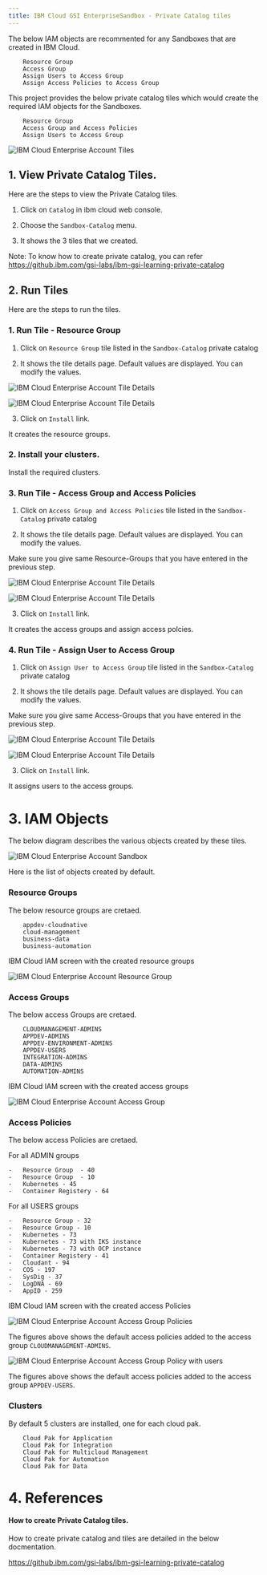 ```yaml
---
title: IBM Cloud GSI EnterpriseSandbox - Private Catalog tiles
---
```




The below IAM objects are recommented for any Sandboxes that are created in IBM Cloud.

```
    Resource Group
    Access Group
    Assign Users to Access Group
    Assign Access Policies to Access Group
```

This project provides the below private catalog tiles which would create the required IAM objects for the Sandboxes.

```
    Resource Group
    Access Group and Access Policies
    Assign Users to Access Group
```

![IBM Cloud Enterprise Account Tiles](images/00-tiles.png)

## 1. View Private Catalog Tiles. 

Here are the steps to view the Private Catalog tiles.

1. Click on `Catalog` in ibm cloud web console.

2. Choose the `Sandbox-Catalog` menu. 

3. It shows the 3 tiles that we created.

Note: To know how to create private catalog, you can refer https://github.ibm.com/gsi-labs/ibm-gsi-learning-private-catalog


## 2. Run Tiles

Here are the steps to run the tiles.

### 1. Run Tile - Resource Group

1. Click on `Resource Group` tile listed in the `Sandbox-Catalog` private catalog 

2. It shows the tile details page. Default values are displayed. You can modify the values. 

![IBM Cloud Enterprise Account Tile Details ](images/03-tiledetails-1.png)

![IBM Cloud Enterprise Account Tile Details ](images/03-tiledetails-2.png)


3. Click on `Install` link. 

It creates the resource groups.

### 2. Install your clusters.

Install the required clusters.

### 3. Run Tile - Access Group and Access Policies

1. Click on `Access Group and Access Policies` tile listed in the `Sandbox-Catalog` private catalog 

2. It shows the tile details page. Default values are displayed. You can modify the values. 

Make sure you give same Resource-Groups that you have entered in the previous step.

![IBM Cloud Enterprise Account Tile Details ](images/03-tiledetails-3.png)

![IBM Cloud Enterprise Account Tile Details ](images/03-tiledetails-4.png)

3. Click on `Install` link. 

It creates the access groups and assign access polcies.

### 4. Run Tile - Assign User to Access Group

1. Click on `Assign User to Access Group` tile listed in the `Sandbox-Catalog` private catalog 

2. It shows the tile details page. Default values are displayed. You can modify the values. 

Make sure you give same Access-Groups that you have entered in the previous step.

![IBM Cloud Enterprise Account Tile Details ](images/03-tiledetails-5.png)

![IBM Cloud Enterprise Account Tile Details ](images/03-tiledetails-6.png)

3. Click on `Install` link. 

It assigns users to the access groups.


# 3. IAM Objects

The below diagram describes the various objects created by these tiles.

![IBM Cloud Enterprise Account Sandbox ](images/01-sandbox-arch.png)


Here is the list of objects created by default.

### Resource Groups

The below resource groups are cretaed. 

```
    appdev-cloudnative
    cloud-management
    business-data
    business-automation
```

IBM Cloud IAM screen with the created resource groups

![IBM Cloud Enterprise Account Resource Group ](images/02-iam-resource-group.png)

### Access Groups

The below access Groups are cretaed. 

```
    CLOUDMANAGEMENT-ADMINS
    APPDEV-ADMINS
    APPDEV-ENVIRONMENT-ADMINS
    APPDEV-USERS
    INTEGRATION-ADMINS
    DATA-ADMINS
    AUTOMATION-ADMINS
```

IBM Cloud IAM screen with the created access groups

![IBM Cloud Enterprise Account Access Group ](images/02-iam-access-groups.png)

### Access Policies

The below access Policies are cretaed. 

For all ADMIN groups 

```
-   Resource Group  - 40
-   Resource Group  - 10
-   Kubernetes - 45
-   Container Registery - 64
```

For all USERS groups

```
-   Resource Group - 32
-   Resource Group - 10
-   Kubernetes - 73
-   Kubernetes - 73 with IKS instance
-   Kubernetes - 73 with OCP instance
-   Container Registery - 41
-   Cloudant - 94
-   COS - 197
-   SysDig - 37
-   LogDNA - 69
-   AppID - 259
```
IBM Cloud IAM screen with the created access Policies

![IBM Cloud Enterprise Account Access Group Policies ](images/02-iam-access-groups-policy-admin.png)

The figures above shows the default access policies added to the access group `CLOUDMANAGEMENT-ADMINS`.

![IBM Cloud Enterprise Account Access Group Policy with users ](images/02-iam-access-groups-policy-users.png")

The figures above shows the default access policies added to the access group `APPDEV-USERS`.

### Clusters

By default 5 clusters are installed, one for each cloud pak.
```
    Cloud Pak for Application
    Cloud Pak for Integration
    Cloud Pak for Multicloud Management
    Cloud Pak for Automation
    Cloud Pak for Data
```

</details>

# 4. References

#### How to create Private Catalog tiles.

How to create private catalog and tiles are detailed in the below docmentation.

https://github.ibm.com/gsi-labs/ibm-gsi-learning-private-catalog

